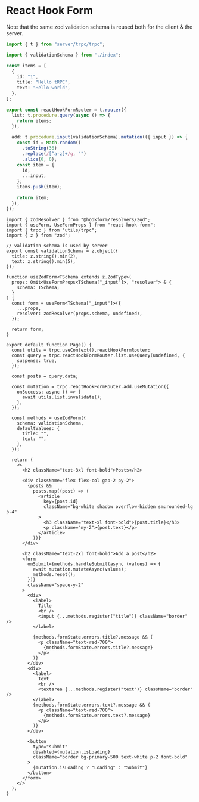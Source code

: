 
# React Hook Form

<Callout emoji="💡">
  Note that the same zod validation schema is reused both for the client & the
  server.
</Callout>

```ts filename="router.ts" copy
import { t } from "server/trpc/trpc";

import { validationSchema } from "./index";

const items = [
  {
    id: "1",
    title: "Hello tRPC",
    text: "Hello world",
  },
];

export const reactHookFormRouter = t.router({
  list: t.procedure.query(async () => {
    return items;
  }),

  add: t.procedure.input(validationSchema).mutation(({ input }) => {
    const id = Math.random()
      .toString(36)
      .replace(/[^a-z]+/g, "")
      .slice(0, 6);
    const item = {
      id,
      ...input,
    };
    items.push(item);

    return item;
  }),
});
```

```tsx filename="index.tsx" copy
import { zodResolver } from "@hookform/resolvers/zod";
import { useForm, UseFormProps } from "react-hook-form";
import { trpc } from "utils/trpc";
import { z } from "zod";

// validation schema is used by server
export const validationSchema = z.object({
  title: z.string().min(2),
  text: z.string().min(5),
});

function useZodForm<TSchema extends z.ZodType>(
  props: Omit<UseFormProps<TSchema["_input"]>, "resolver"> & {
    schema: TSchema;
  }
) {
  const form = useForm<TSchema["_input"]>({
    ...props,
    resolver: zodResolver(props.schema, undefined),
  });

  return form;
}

export default function Page() {
  const utils = trpc.useContext().reactHookFormRouter;
  const query = trpc.reactHookFormRouter.list.useQuery(undefined, {
    suspense: true,
  });

  const posts = query.data;

  const mutation = trpc.reactHookFormRouter.add.useMutation({
    onSuccess: async () => {
      await utils.list.invalidate();
    },
  });

  const methods = useZodForm({
    schema: validationSchema,
    defaultValues: {
      title: "",
      text: "",
    },
  });

  return (
    <>
      <h2 className="text-3xl font-bold">Posts</h2>

      <div className="flex flex-col gap-2 py-2">
        {posts &&
          posts.map((post) => (
            <article
              key={post.id}
              className="bg-white shadow overflow-hidden sm:rounded-lg p-4"
            >
              <h3 className="text-xl font-bold">{post.title}</h3>
              <p className="my-2">{post.text}</p>
            </article>
          ))}
      </div>

      <h2 className="text-2xl font-bold">Add a post</h2>
      <form
        onSubmit={methods.handleSubmit(async (values) => {
          await mutation.mutateAsync(values);
          methods.reset();
        })}
        className="space-y-2"
      >
        <div>
          <label>
            Title
            <br />
            <input {...methods.register("title")} className="border" />
          </label>

          {methods.formState.errors.title?.message && (
            <p className="text-red-700">
              {methods.formState.errors.title?.message}
            </p>
          )}
        </div>
        <div>
          <label>
            Text
            <br />
            <textarea {...methods.register("text")} className="border" />
          </label>
          {methods.formState.errors.text?.message && (
            <p className="text-red-700">
              {methods.formState.errors.text?.message}
            </p>
          )}
        </div>

        <button
          type="submit"
          disabled={mutation.isLoading}
          className="border bg-primary-500 text-white p-2 font-bold"
        >
          {mutation.isLoading ? "Loading" : "Submit"}
        </button>
      </form>
    </>
  );
}
```
